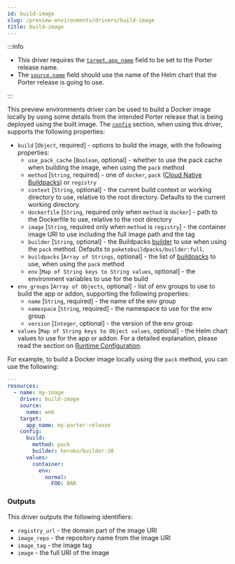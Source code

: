 ```yaml
---
id: build-image
slug: /preview-environments/drivers/build-image
title: build-image
---
```


:::info

- This driver requires the [`target.app_name`](/preview-environments/porter-yaml-reference#resourcetarget) field to be set to the Porter release name.
- The [`source.name`](/preview-environments/porter-yaml-reference#resourcesource) field should use the name of the Helm chart that the Porter release is going to use.

:::

This preview environments driver can be used to build a Docker image locally by using some details from the intended Porter release that is being deployed using the built image. The [`config`](/preview-environments/porter-yaml-reference#resourceconfig) section, when using this driver, supports the following properties:

- `build` [`Object`, required] - options to build the image, with the following properties:
  - `use_pack_cache` [`Boolean`, optional] - whether to use the pack cache when building the image, when using the `pack` method
  - `method` [`String`, required] - one of `docker`, `pack` ([Cloud Native Buildpacks](https://buildpacks.io)) or `registry`
  - `context` [`String`, optional] - the current build context or working directory to use, relative to the root directory. Defaults to the current working directory.
  - `dockerfile` [`String`, required only when `method` is `docker`] - path to the Dockerfile to use, relative to the root directory
  - `image` [`String`, required only when `method` is `registry`] - the container image URI to use including the full image path and the tag
  - `builder` [`String`, optional] - the Buildpacks [builder](https://buildpacks.io/docs/concepts/components/builder/) to use when using the `pack` method. Defaults to `paketobuildpacks/builder:full`.
  - `buildpacks` [`Array of Strings`, optional] - the list of [buildpacks](https://buildpacks.io/docs/concepts/components/buildpack/) to use, when using the `pack` method
  - `env` [`Map of String keys to String values`, optional] - the environment variables to use for the build
- `env_groups` [`Array of Objects`, optional] - list of env groups to use to build the app or addon, supporting the following properties:
  - `name` [`String`, required] - the name of the env group
  - `namespace` [`String`, required] - the namespace to use for the env group
  - `version` [`Integer`, optional] - the version of the env group
- `values` [`Map of String keys to Object values`, optional] - the Helm chart values to use for the app or addon. For a detailed explanation, please read the section on [Runtime Configuration](/preview-environments/porter-yaml-reference#runtime-configuration).

For example, to build a Docker image locally using the `pack` method, you can use the following:

```yaml
---
resources:
  - name: my-image
    driver: build-image
    source:
      name: web
    target:
      app_name: my-porter-release
    config:
      build:
        method: pack
        builder: heroku/builder:20
      values:
        container:
          env:
            normal:
              FOO: BAR
```

### Outputs

This driver outputs the following identifiers:

- `registry_url` - the domain part of the image URI
- `image_repo` - the repository name from the image URI
- `image_tag` - the image tag
- `image` - the full URI of the image
